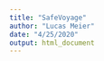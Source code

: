 ```yaml
---
title: "SafeVoyage"
author: "Lucas Meier"
date: "4/25/2020"
output: html_document
---
```




```r




```

